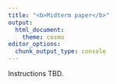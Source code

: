 ```yaml
---
title: "<b>Midterm paper</b>"
output:
  html_document:
    theme: cosmo
editor_options: 
  chunk_output_type: console
---
```


Instructions TBD.



